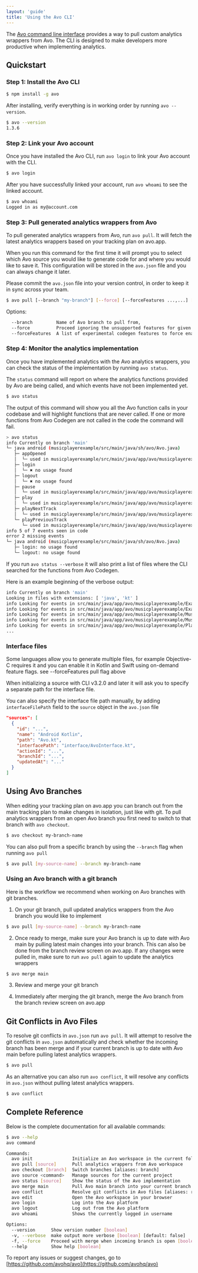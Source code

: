 ```yaml
---
layout: 'guide'
title: 'Using the Avo CLI'
---
```



The [Avo command line interface](https://github.com/avohq/avo) provides a way to pull custom analytics wrappers from Avo. The CLI is designed to make developers more productive when implementing analytics.

## Quickstart

### Step 1: Install the Avo CLI

```bash
$ npm install -g avo
```

After installing, verify everything is in working order by running `avo --version`.

```bash
$ avo --version
1.3.6
```

### Step 2: Link your Avo account

Once you have installed the Avo CLI, run `avo login` to link your Avo account with the CLI.

```bash
$ avo login
```

After you have successfully linked your account, run `avo whoami` to see the linked account.

```bash
$ avo whoami
Logged in as my@account.com
```

### Step 3: Pull generated analytics wrappers from Avo

To pull generated analytics wrappers from Avo, run `avo pull`. It will fetch the latest analytics wrappers based on your tracking plan on avo.app.

When you run this command for the first time it will prompt you to select which Avo source you would like to generate code for and where you would like to save it. This configuration will be stored in the `avo.json` file and you can always change it later.

Please commit the `avo.json` file into your version control, in order to keep it in sync across your team.

```bash
$ avo pull [--branch "my-branch"] [--force] [--forceFeatures ...,...] [SourceName]
```

Options:

```bash
  --branch         Name of Avo branch to pull from,
  --force          Proceed ignoring the unsupported features for given source type (e.g. group analytics)
  --forceFeatures  A list of experimental codegen features to force enable. Pass unsupported name to get the list of available features
```

### Step 4: Monitor the analytics implementation

Once you have implemented analytics with the Avo analytics wrappers, you can check the status of the implementation by running `avo status`.

The `status` command will report on where the analytics functions provided by Avo are being called, and which events have not been implemented yet.

```bash
$ avo status
```

The output of this command will show you all the Avo function calls in your codebase and will highlight functions that are never called. If one or more functions from Avo Codegen are not called in the code the command will fail.

```sh
> avo status
info Currently on branch 'main'
└─ java android (musicplayerexample/src/main/java/sh/avo/Avo.java)
   ├─ appOpened
   │  └─ used in musicplayerexample/src/main/java/app/avo/musicplayerexample/MusicPlayerExampleApplication.kt: 1 time
   ├─ login
   │  └─ ✖ no usage found
   ├─ logout
   │  └─ ✖ no usage found
   ├─ pause
   │  └─ used in musicplayerexample/src/main/java/app/avo/musicplayerexample/ExampleMusicPlayerActivity.kt: 1 time
   ├─ play
   │  └─ used in musicplayerexample/src/main/java/app/avo/musicplayerexample/ExampleMusicPlayerActivity.kt: 3 times
   ├─ playNextTrack
   │  └─ used in musicplayerexample/src/main/java/app/avo/musicplayerexample/ExampleMusicPlayerActivity.kt: 1 time
   └─ playPreviousTrack
      └─ used in musicplayerexample/src/main/java/app/avo/musicplayerexample/ExampleMusicPlayerActivity.kt: 1 time
info 5 of 7 events seen in code
error 2 missing events
└─ java android (musicplayerexample/src/main/java/sh/avo/Avo.java)
   ├─ login: no usage found
   └─ logout: no usage found
```

If you run `avo status --verbose` it will also print a list of files where the CLI searched for the functions from Avo Codegen.

Here is an example beginning of the verbose output:

```sh
info Currently on branch 'main'
Looking in files with extensions: [ 'java', 'kt' ]
info Looking for events in src/main/java/app/avo/musicplayerexample/ExampleMusicPlayerActivity.kt
info Looking for events in src/main/java/app/avo/musicplayerexample/ExampleMusicPlayerLogic.kt
info Looking for events in src/main/java/app/avo/musicplayerexample/MusicPlayerExampleApplication.kt
info Looking for events in src/main/java/app/avo/musicplayerexample/MusicStorage.kt
info Looking for events in src/main/java/app/avo/musicplayerexample/Player.kt
...
```

### Interface files

Some languages allow you to generate multiple files, for example Objective-C requires it and you can enable it in Kotlin and Swift using on-demand feature flags. <Link passHref href="/cli#step-3-pull-generated-analytics-wrappers-from-avo" passHref><a>see --forceFeatures pull flag above</a></Link>

When initializing a source with CLI v3.2.0 and later it will ask you to specify a separate path for the interface file.

You can also specify the interface file path manually, by adding `interfaceFilePath` field to the `source` object in the `avo.json` file

```json
"sources": [
  {
    "id": "...",
    "name": "Android Kotlin",
    "path": "Avo.kt",
    "interfacePath": "interface/AvoInterface.kt",
    "actionId": "...",
    "branchId": "...",
    "updatedAt": "..."
  }
]
```

## Using Avo Branches

When editing your tracking plan on avo.app you can branch out from the main tracking plan to make changes in isolation, just like with git. To pull analytics wrappers from an open Avo branch you first need to switch to that branch with `avo checkout`.

```bash
$ avo checkout my-branch-name
```

You can also pull from a specific branch by using the `--branch` flag when running `avo pull`

```bash
$ avo pull [my-source-name] --branch my-branch-name
```

### Using an Avo branch with a git branch

Here is the workflow we recommend when working on Avo branches with git branches.

1. On your git branch, pull updated analytics wrappers from the Avo branch you would like to implement

```bash
$ avo pull [my-source-name] --branch my-branch-name
```

2. Once ready to merge, make sure your Avo branch is up to date with Avo main by pulling latest main changes into your branch. This can also be done from the branch review screen on avo.app.
   If any changes were pulled in, make sure to run `avo pull` again to update the analytics wrappers

```bash
$ avo merge main
```

3. Review and merge your git branch

4. Immediately after merging the git branch, merge the Avo branch from the branch review screen on avo.app

## Git Conflicts in Avo Files

To resolve git conflicts in `avo.json` run `avo pull`. It will attempt to resolve the git conflicts in `avo.json` automatically and check whether the incoming branch has been merge and if your current branch is up to date with Avo main before pulling latest analytics wrappers.

```bash
$ avo pull
```

As an alternative you can also run `avo conflict`, it will resolve any conflicts in `avo.json` without pulling latest analytics wrappers.

```bash
$ avo conflict
```

## Complete Reference

Below is the complete documentation for all available commands:

```bash
$ avo --help
avo command

Commands:
  avo init               Initialize an Avo workspace in the current folder
  avo pull [source]      Pull analytics wrappers from Avo workspace
  avo checkout [branch]  Switch branches [aliases: branch]
  avo source <command>   Manage sources for the current project
  avo status [source]    Show the status of the Avo implementation
  avo merge main         Pull Avo main branch into your current branch
  avo conflict           Resolve git conflicts in Avo files [aliases: resolve, conflicts]
  avo edit               Open the Avo workspace in your browser
  avo login              Log into the Avo platform
  avo logout             Log out from the Avo platform
  avo whoami             Shows the currently logged in username

Options:
  --version      Show version number [boolean]
  -v, --verbose  make output more verbose [boolean] [default: false]
  -f, --force    Proceed with merge when incoming branch is open [boolean] [default: false]
  --help         Show help [boolean]
```

To report any issues or suggest changes, go to [https://github.com/avohq/avo](https://github.com/avohq/avo)
